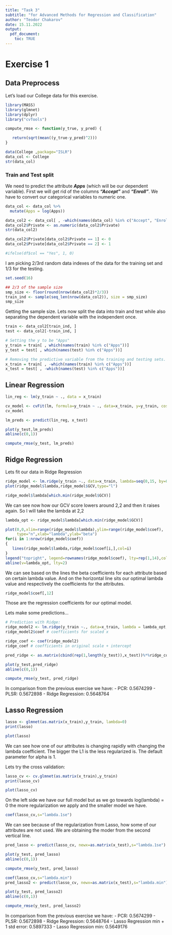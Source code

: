 ```yaml
---
title: "Task 3"
subtitle: "for Advanced Methods for Regression and Classification"
author: "Teodor Chakarov"
date: 15.11.2022
output: 
  pdf_document:
    toc: TRUE
---
```


# Exercise 1

## Data Preprocess
Let's load our College data for this exercise.

```r
library(MASS)
library(glmnet)
library(dplyr)
library("cvTools")
```

```r
compute_rmse <- function(y_true, y_pred) {

   return(sqrt(mean((y_true-y_pred)^2)))
}
```

```r
data(College ,package="ISLR")
data_col <- College
str(data_col)
```

### Train and Test split
We need to predict the attribute ***Apps*** (which will be our dependent variable).
First we will get rid of the columns ***"Accept"*** and ***"Enroll"***.
We have to convert our categorical variables to numeric one.

```r
data_col <- data_col %>% 
  mutate(Apps = log(Apps))
```


```r
data_col2 <- data_col[ , -which(names(data_col) %in% c("Accept", "Enroll"))]
data_col2$Private <- as.numeric(data_col2$Private)
str(data_col2)
```

```r
data_col2$Private[data_col2$Private == 1] <- 0
data_col2$Private[data_col2$Private == 2] <- 1

#ifelse(df$col == "Yes", 1, 0)
```

I am picking 2/3rd random data indexes of the data for the training set and 1/3 for the testing.
```r
set.seed(16)

## 2/3 of the sample size
smp_size <- floor(round(nrow(data_col2)*2/3))
train_ind <- sample(seq_len(nrow(data_col2)), size = smp_size)
smp_size
```

Getting the sample size. Lets now split the data into train and test while also separating the dependent variable with the independent once.

```r
train <- data_col2[train_ind, ]
test <- data_col2[-train_ind, ]

# Setting the y to be "Apps"
y_train = train[ , which(names(train) %in% c("Apps"))]
y_test = test[ , which(names(test) %in% c("Apps"))]

# Removing the predictive variable from the training and testing sets.
x_train = train[ , -which(names(train) %in% c("Apps"))]
x_test = test[ , -which(names(test) %in% c("Apps"))]

``` 


## Linear Regression

```r
lin_reg <- lm(y_train ~ ., data = x_train)

cv_model <- cvFit(lm, formula=y_train ~ ., data=x_train, y=y_train, cost=rmspe, K=5, seed = 16)
cv_model
```


```r
lm_preds <- predict(lin_reg, x_test)

plot(y_test,lm_preds)
abline(c(0,1))
```

```r
compute_rmse(y_test, lm_preds)
```



## Ridge Regression
Lets fit our data in Ridge Regression

```r
ridge_model <- lm.ridge(y_train ~., data=x_train, lambda=seq(0,15, by=0.2))
plot(ridge_model$lambda,ridge_model$GCV,type="l")
```

```r
ridge_model$lambda[which.min(ridge_model$GCV)]
```

We can see now how our GCV score lowers around 2,2 and then it raises again. So I will take the lambda at 2,2

```r
lambda_opt <- ridge_model$lambda[which.min(ridge_model$GCV)]
```

```r
plot(0,0,xlim=range(ridge_model$lambda),ylim=range(ridge_model$coef),
     type="n",xlab="lambda",ylab="beta")
for(i in 1:nrow(ridge_model$coef))
{
   lines(ridge_model$lambda,ridge_model$coef[i,],col=i)
}
legend("topright", legend=rownames(ridge_model$coef), lty=rep(1,14),col=1:14, cex=0.65)
abline(v=lambda_opt, lty=2)

```

We can see based on the lines the beta coefficients for each attribute based on certain lambda value. And on the horizontal line sits our optimal lambda value and respectively the coefficients for the attributes. 


```r
ridge_model$coef[,12] 
```
Those are the regression coefficients for our optimal model. 


Lets make some predictions...

```r
# Prediction with Ridge:
ridge_model2 <- lm.ridge(y_train ~., data=x_train, lambda = lambda_opt, )
ridge_model2$coef # coefficients for scaled x
```

```r
ridge_coef <- coef(ridge_model2)
ridge_coef # coefficients in original scale + intercept
```


```r
pred_ridge <- as.matrix(cbind(rep(1,length(y_test)),x_test))%*%ridge_coef

plot(y_test,pred_ridge)
abline(c(0,1))
```
```r
compute_rmse(y_test, pred_ridge)
```

In comparison from the previous exercise we have:
 - PCR: 0.5674299
 - PLSR: 0.5672898 
 - Ridge Regression: 0.5648764


## Lasso Regression

```r
lasso <- glmnet(as.matrix(x_train),y_train, lambda=0)
print(lasso)

```
```r
plot(lasso)
```

We can see how one of our attributes is changing rapidly with changing the lambda coefficient.  The bigger the L1 is the less regularized is. The default parameter for alpha is 1. 


Lets try the cross validation:

```r
lasso_cv <- cv.glmnet(as.matrix(x_train),y_train)
print(lasso_cv)
```

```r
plot(lasso_cv)
```

On the left side we have our full model but as we go towards log(lambda) = 0 the more regularization we apply and the smaller model we have. 

```r
coef(lasso_cv,s="lambda.1se")
```

We can see because of the regularization from Lasso, how some of our attributes are not used. We are obtaining the moder from the second vertical line. 

```r
pred_lasso <- predict(lasso_cv, newx=as.matrix(x_test),s="lambda.1se")

plot(y_test, pred_lasso)
abline(c(0,1))
```

```r
compute_rmse(y_test, pred_lasso)
```




```r
coef(lasso_cv,s="lambda.min")
pred_lasso2 <- predict(lasso_cv, newx=as.matrix(x_test),s="lambda.min")

plot(y_test, pred_lasso2)
abline(c(0,1))
```

```r
compute_rmse(y_test, pred_lasso2)
```

In comparison from the previous exercise we have:
 - PCR: 0.5674299
 - PLSR: 0.5672898 
 - Ridge Regression: 0.5648764
 - Lasso Regression min + 1 std error: 0.5897333
 - Lasso Regression min: 0.5649176









